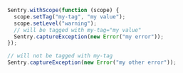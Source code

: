 ```javascript
Sentry.withScope(function (scope) {
  scope.setTag("my-tag", "my value");
  scope.setLevel("warning");
  // will be tagged with my-tag="my value"
  Sentry.captureException(new Error("my error"));
});

// will not be tagged with my-tag
Sentry.captureException(new Error("my other error"));
```
